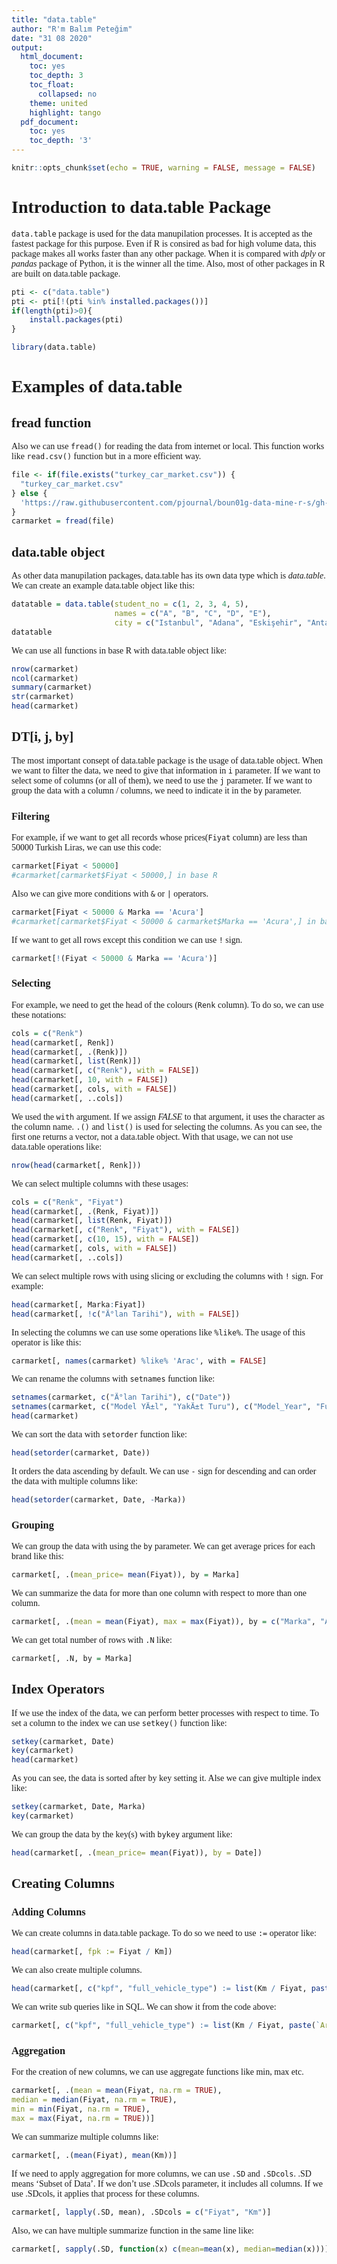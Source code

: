 ```yaml
---
title: "data.table"
author: "R'm Balım Peteğim"
date: "31 08 2020"
output: 
  html_document:   
    toc: yes
    toc_depth: 3
    toc_float:
      collapsed: no
    theme: united
    highlight: tango
  pdf_document:
    toc: yes
    toc_depth: '3'
---
```


```r
knitr::opts_chunk$set(echo = TRUE, warning = FALSE, message = FALSE)
```

<style>
#TOC {
 color: 
 font-family: Calibri;
 background-color:
 border-color: darkred;
}
#header {
 color: darkred;
 font-family: Calibri;
 background-color:
}
body {
 font-family: Calibri;
 }
 
</style>

# Introduction to data.table Package

`data.table` package is used for the data manupilation processes. It is accepted as the fastest package for this purpose. Even if R is consired as bad for high volume data, this package makes all works faster than any other package. When it is compared with *dply* or *pandas* package of Python, it is the winner all the time. Also, most of other packages in R are built on data.table package.

```r
pti <- c("data.table")
pti <- pti[!(pti %in% installed.packages())]
if(length(pti)>0){
    install.packages(pti)
}

library(data.table)
```

# Examples of data.table

## fread function
Also we can use `fread()` for reading the data from internet or local. This function works like `read.csv()` function but in a more efficient way.

```r
file <- if(file.exists("turkey_car_market.csv")) {
  "turkey_car_market.csv"
} else {
  'https://raw.githubusercontent.com/pjournal/boun01g-data-mine-r-s/gh-pages/data.table/turkey_car_market.csv'
}
carmarket = fread(file)
```

## data.table object

As other data manupilation packages, data.table has its own data type which is *data.table*. We can create an example data.table object like this:

```r
datatable = data.table(student_no = c(1, 2, 3, 4, 5),
                       names = c("A", "B", "C", "D", "E"),
                       city = c("Istanbul", "Adana", "Eskişehir", "Antalya", "Hakkari"))
datatable
```

We can use all functions in base R with data.table object like:

```r
nrow(carmarket)
ncol(carmarket)
summary(carmarket)
str(carmarket)
head(carmarket)
```

## DT[i, j, by]

The most important consept of data.table package is the usage of data.table object. When we want to filter the data, we need to give that information in `i` parameter. If we want to select some of columns (or all of them), we need to use the `j` parameter. If we want to group the data with a column / columns, we need to indicate it in the `by` parameter.

### Filtering

For example, if we want to get all records whose prices(`Fiyat` column) are less than 50000 Turkish Liras, we can use this code:

```r
carmarket[Fiyat < 50000]
#carmarket[carmarket$Fiyat < 50000,] in base R
```

Also we can give more conditions with `&` or `|` operators.

```r
carmarket[Fiyat < 50000 & Marka == 'Acura']
#carmarket[carmarket$Fiyat < 50000 & carmarket$Marka == 'Acura',] in base R
```

If we want to get all rows except this condition we can use `!` sign.

```r
carmarket[!(Fiyat < 50000 & Marka == 'Acura')]
```

### Selecting

For example, we need to get the head of the colours (`Renk` column). To do so, we can use these notations:

```r
cols = c("Renk")
head(carmarket[, Renk])
head(carmarket[, .(Renk)])
head(carmarket[, list(Renk)])
head(carmarket[, c("Renk"), with = FALSE])
head(carmarket[, 10, with = FALSE])
head(carmarket[, cols, with = FALSE])
head(carmarket[, ..cols])
```

We used the `with` argument. If we assign *FALSE* to that argument, it uses the character as the column name. `.()` and `list()` is used for selecting the columns.
As you can see, the first one returns a vector, not a data.table object. With that usage, we can not use data.table operations like:

```r
nrow(head(carmarket[, Renk]))
```

We can select multiple columns with these usages:

```r
cols = c("Renk", "Fiyat")
head(carmarket[, .(Renk, Fiyat)])
head(carmarket[, list(Renk, Fiyat)])
head(carmarket[, c("Renk", "Fiyat"), with = FALSE])
head(carmarket[, c(10, 15), with = FALSE])
head(carmarket[, cols, with = FALSE])
head(carmarket[, ..cols])
```

We can select multiple rows with using slicing or excluding the columns with `!` sign. For example:

```r
head(carmarket[, Marka:Fiyat])
head(carmarket[, !c("Ä°lan Tarihi"), with = FALSE])
```

In selecting the columns we can use some operations like `%like%`. The usage of this operator is like this:

```r
carmarket[, names(carmarket) %like% 'Arac', with = FALSE]
```

We can rename the columns with `setnames` function like:

```r
setnames(carmarket, c("Ä°lan Tarihi"), c("Date"))
setnames(carmarket, c("Model YÄ±l", "YakÄ±t Turu"), c("Model_Year", "Fuel_Type"))
head(carmarket)
```

We can sort the data with `setorder` function like:

```r
head(setorder(carmarket, Date))
```

It orders the data ascending by default. We can use `-` sign for descending and can order the data with multiple columns like:

```r
head(setorder(carmarket, Date, -Marka))
```

### Grouping

We can group the data with using the `by` parameter. We can get average prices for each brand like this:

```r
carmarket[, .(mean_price= mean(Fiyat)), by = Marka]
```

We can summarize the data for more than one column with respect to more than one column.

```r
carmarket[, .(mean = mean(Fiyat), max = max(Fiyat)), by = c("Marka", "Arac Tip")]
```

We can get total number of rows with `.N` like:

```r
carmarket[, .N, by = Marka]
```

## Index Operators

If we use the index of the data, we can perform better processes with respect to time. To set a column to the index we can use `setkey()` function like:

```r
setkey(carmarket, Date)
key(carmarket)
head(carmarket)
```

As you can see, the data is sorted after by key setting it. Alse we can give multiple index like:

```r
setkey(carmarket, Date, Marka)
key(carmarket)
```

We can group the data by the key(s) with `bykey` argument like:

```r
head(carmarket[, .(mean_price= mean(Fiyat)), by = Date])
```

## Creating Columns

### Adding Columns

We can create columns in data.table package. To do so we need to use `:=` operator like:

```r
head(carmarket[, fpk := Fiyat / Km])
```

We can also create multiple columns.

```r
head(carmarket[, c("kpf", "full_vehicle_type") := list(Km / Fiyat, paste(`Arac Tip Grubu`, `Arac Tip`))])
```

We can write sub queries like in SQL. We can show it from the code above:

```r
carmarket[, c("kpf", "full_vehicle_type") := list(Km / Fiyat, paste(`Arac Tip Grubu`, `Arac Tip`))][, .(kpf, full_vehicle_type)]
```

### Aggregation 

For the creation of new columns, we can use aggregate functions like min, max etc.

```r
carmarket[, .(mean = mean(Fiyat, na.rm = TRUE),
median = median(Fiyat, na.rm = TRUE),
min = min(Fiyat, na.rm = TRUE),
max = max(Fiyat, na.rm = TRUE))]
```

We can summarize multiple columns like:

```r
carmarket[, .(mean(Fiyat), mean(Km))]
```

If we need to apply aggregation for more columns, we can use `.SD` and `.SDcols`. .SD means 'Subset of Data'. If we don't use .SDcols parameter, it includes all columns. If we use .SDcols, it applies that process for these columns.

```r
carmarket[, lapply(.SD, mean), .SDcols = c("Fiyat", "Km")]
```

Also, we can have multiple summarize function in the same line like:

```r
carmarket[, sapply(.SD, function(x) c(mean=mean(x), median=median(x)))]
```